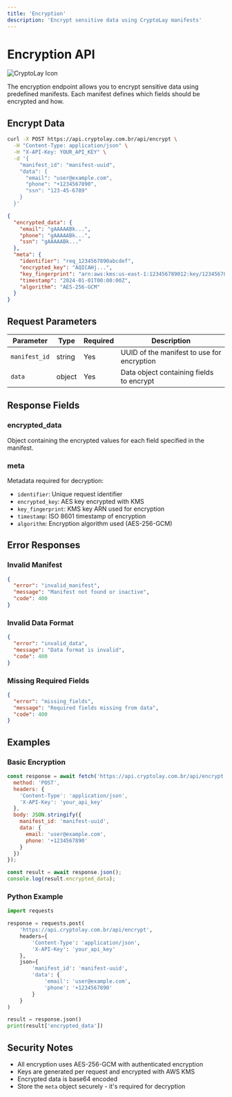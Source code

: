 ```yaml
---
title: 'Encryption'
description: 'Encrypt sensitive data using CryptoLay manifests'
---
```


# Encryption API

<div className="text-center mb-8">
  <img src="/logo/cryptolay_icon.png" alt="CryptoLay Icon" className="h-10 mx-auto mb-4" />
</div>

The encryption endpoint allows you to encrypt sensitive data using predefined manifests. Each manifest defines which fields should be encrypted and how.

## Encrypt Data

<RequestExample>

```bash
curl -X POST https://api.cryptolay.com.br/api/encrypt \
  -H "Content-Type: application/json" \
  -H "X-API-Key: YOUR_API_KEY" \
  -d '{
    "manifest_id": "manifest-uuid",
    "data": {
      "email": "user@example.com",
      "phone": "+1234567890",
      "ssn": "123-45-6789"
    }
  }'
```

</RequestExample>

<ResponseExample>

```json
{
  "encrypted_data": {
    "email": "gAAAAABk...",
    "phone": "gAAAAABk...",
    "ssn": "gAAAAABk..."
  },
  "meta": {
    "identifier": "req_1234567890abcdef",
    "encrypted_key": "AQICAHj...",
    "key_fingerprint": "arn:aws:kms:us-east-1:123456789012:key/12345678-1234-1234-1234-123456789012",
    "timestamp": "2024-01-01T00:00:00Z",
    "algorithm": "AES-256-GCM"
  }
}
```

</ResponseExample>

## Request Parameters

| Parameter | Type | Required | Description |
|-----------|------|----------|-------------|
| `manifest_id` | string | Yes | UUID of the manifest to use for encryption |
| `data` | object | Yes | Data object containing fields to encrypt |

## Response Fields

### encrypted_data
Object containing the encrypted values for each field specified in the manifest.

### meta
Metadata required for decryption:

- `identifier`: Unique request identifier
- `encrypted_key`: AES key encrypted with KMS
- `key_fingerprint`: KMS key ARN used for encryption
- `timestamp`: ISO 8601 timestamp of encryption
- `algorithm`: Encryption algorithm used (AES-256-GCM)

## Error Responses

### Invalid Manifest

```json
{
  "error": "invalid_manifest",
  "message": "Manifest not found or inactive",
  "code": 400
}
```

### Invalid Data Format

```json
{
  "error": "invalid_data",
  "message": "Data format is invalid",
  "code": 400
}
```

### Missing Required Fields

```json
{
  "error": "missing_fields",
  "message": "Required fields missing from data",
  "code": 400
}
```

## Examples

### Basic Encryption

```javascript
const response = await fetch('https://api.cryptolay.com.br/api/encrypt', {
  method: 'POST',
  headers: {
    'Content-Type': 'application/json',
    'X-API-Key': 'your_api_key'
  },
  body: JSON.stringify({
    manifest_id: 'manifest-uuid',
    data: {
      email: 'user@example.com',
      phone: '+1234567890'
    }
  })
});

const result = await response.json();
console.log(result.encrypted_data);
```

### Python Example

```python
import requests

response = requests.post(
    'https://api.cryptolay.com.br/api/encrypt',
    headers={
        'Content-Type': 'application/json',
        'X-API-Key': 'your_api_key'
    },
    json={
        'manifest_id': 'manifest-uuid',
        'data': {
            'email': 'user@example.com',
            'phone': '+1234567890'
        }
    }
)

result = response.json()
print(result['encrypted_data'])
```

## Security Notes

- All encryption uses AES-256-GCM with authenticated encryption
- Keys are generated per request and encrypted with AWS KMS
- Encrypted data is base64 encoded
- Store the `meta` object securely - it's required for decryption 